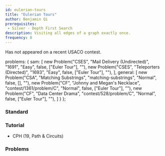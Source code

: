 ```yaml
---
id: eulerian-tours
title: "Eulerian Tours"
author: Benjamin Qi
prerequisites: 
 - Silver - Depth First Search
description: Visiting all edges of a graph exactly once.
frequency: 0
---
```


Has not appeared on a recent USACO contest.


  problems: {
    sam: [
      new Problem("CSES", "Mail Delivery (Undirected)", "1691", "Easy", false, ["Euler Tour"], ""),
      new Problem("CSES", "Teleporters (Directed)", "1693", "Easy", false, ["Euler Tour"], ""),
    ],
    general: [
      new Problem("CSA", "Matching Substrings", "matching-substrings", "Normal", false, [], ""),
      new Problem("CF", "Johnny and Megan's Necklace", "contest/1361/problem/C", "Normal", false, ["Euler Tour"], ""),
      new Problem("CF", "Data Center Drama", "contest/528/problem/C", "Normal", false, ["Euler Tour"], ""),
    ]
  }
};

### Standard

<Problems problems={metadata.problems.sam} />

### Tutorial

 - CPH (19, Path & Circuits)

### Problems

<Problems problems={metadata.problems.general} />
